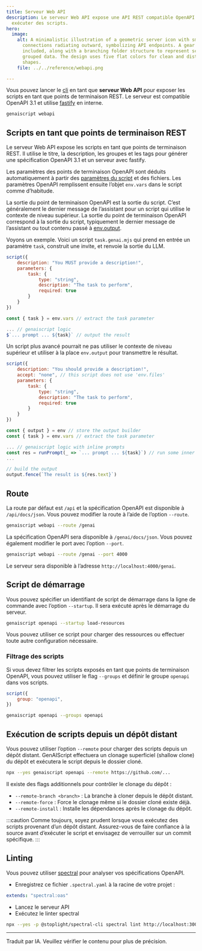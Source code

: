 ```yaml
---
title: Serveur Web API
description: Le serveur Web API expose une API REST compatible OpenAPI pour
  exécuter des scripts.
hero:
  image:
    alt: A minimalistic illustration of a geometric server icon with small nodes and
      connections radiating outward, symbolizing API endpoints. A gear icon is
      included, along with a branching folder structure to represent scripts and
      grouped data. The design uses five flat colors for clean and distinct
      shapes.
    file: ../../reference/webapi.png

---
```


Vous pouvez lancer le [cli](../../reference/cli/) en tant que **serveur Web API** pour exposer les scripts en tant que points de terminaison REST.
Le serveur est compatible OpenAPI 3.1 et utilise [fastify](https://www.fastify.io/) en interne.

```bash
genaiscript webapi
```

## Scripts en tant que points de terminaison REST

Le serveur Web API expose les scripts en tant que points de terminaison REST. Il utilise le titre, la description, les groupes et les tags pour générer une spécification OpenAPI 3.1 et un serveur avec fastify.

Les paramètres des points de terminaison OpenAPI sont déduits automatiquement à partir des [paramètres du script](../../reference/scripts/parameters/) et des fichiers.
Les paramètres OpenAPI remplissent ensuite l’objet `env.vars` dans le script comme d’habitude.

La sortie du point de terminaison OpenAPI est la sortie du script. C’est généralement le dernier message de l’assistant pour un script qui utilise le contexte de niveau supérieur.
La sortie du point de terminaison OpenAPI correspond à la sortie du script, typiquement le dernier message de l’assistant ou tout contenu passé à [env.output](../../reference/scripts/output-builder/).

Voyons un exemple. Voici un script `task.genai.mjs` qui prend en entrée un paramètre `task`, construit une invite, et renvoie la sortie du LLM.

```js title="task.genai.mjs"
script({
    description: "You MUST provide a description!",
    parameters: {
        task: {
            type: "string",
            description: "The task to perform",
            required: true
        }
    }
})

const { task } = env.vars // extract the task parameter

... // genaiscript logic
$`... prompt ... ${task}` // output the result
```

Un script plus avancé pourrait ne pas utiliser le contexte de niveau supérieur et utiliser à la place `env.output` pour transmettre le résultat.

```js title="task.genai.mjs"
script({
    description: "You should provide a description!",
    accept: "none", // this script does not use 'env.files'
    parameters: {
        task: {
            type: "string",
            description: "The task to perform",
            required: true
        }
    }
})

const { output } = env // store the output builder
const { task } = env.vars // extract the task parameter

... // genaiscript logic with inline prompts
const res = runPrompt(_ => `... prompt ... ${task}`) // run some inner the prompt
...

// build the output
output.fence(`The result is ${res.text}`)
```

## Route

La route par défaut est `/api` et la spécification OpenAPI est disponible à `/api/docs/json`.
Vous pouvez modifier la route à l’aide de l’option `--route`.

```bash
genaiscript webapi --route /genai
```

La spécification OpenAPI sera disponible à `/genai/docs/json`.
Vous pouvez également modifier le port avec l’option `--port`.

```bash
genaiscript webapi --route /genai --port 4000
```

Le serveur sera disponible à l’adresse `http://localhost:4000/genai`.

## Script de démarrage

Vous pouvez spécifier un identifiant de script de démarrage dans la ligne de commande avec l’option `--startup`.
Il sera exécuté après le démarrage du serveur.

```sh
genaiscript openapi --startup load-resources
```

Vous pouvez utiliser ce script pour charger des ressources ou effectuer toute autre configuration nécessaire.

### Filtrage des scripts

Si vous devez filtrer les scripts exposés en tant que points de terminaison OpenAPI, vous pouvez utiliser le flag `--groups` et définir le groupe `openapi` dans vos scripts.

```js 'group: "openapi"' title="task.genai.mjs"
script({
    group: "openapi",
})
```

```bash
genaiscript openapi --groups openapi
```

## Exécution de scripts depuis un dépôt distant

Vous pouvez utiliser l’option `--remote` pour charger des scripts depuis un dépôt distant.
GenAIScript effectuera un clonage superficiel (shallow clone) du dépôt et exécutera le script depuis le dossier cloné.

```sh
npx --yes genaiscript openapi --remote https://github.com/...
```

Il existe des flags additionnels pour contrôler le clonage du dépôt :

* `--remote-branch <branch>` : La branche à cloner depuis le dépôt distant.
* `--remote-force` : Force le clonage même si le dossier cloné existe déjà.
* `--remote-install` : Installe les dépendances après le clonage du dépôt.

:::caution
Comme toujours, soyez prudent lorsque vous exécutez des scripts provenant d’un dépôt distant.
Assurez-vous de faire confiance à la source avant d’exécuter le script et envisagez de verrouiller sur un commit spécifique.
:::

## Linting

Vous pouvez utiliser [spectral](https://github.com/stoplightio/spectral) pour analyser vos spécifications OpenAPI.

* Enregistrez ce fichier `.spectral.yaml` à la racine de votre projet :

```yaml
extends: "spectral:oas"
```

* Lancez le serveur API
* Exécutez le linter spectral

```bash
npx --yes -p @stoplight/spectral-cli spectral lint http://localhost:3000/api/docs/json
```

<hr />

Traduit par IA. Veuillez vérifier le contenu pour plus de précision.
